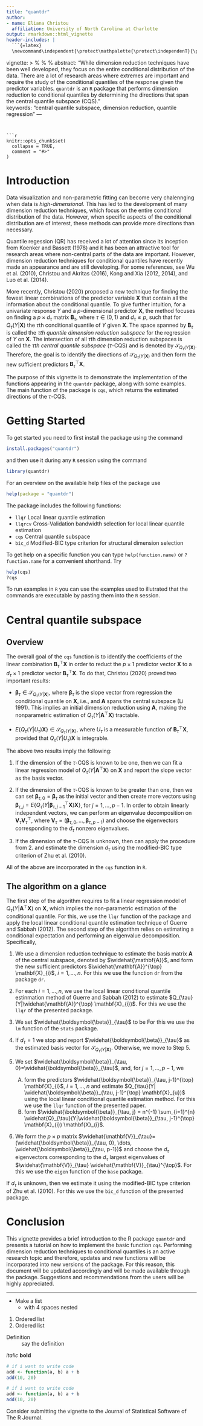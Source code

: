 ```yaml
---
title: "quantdr"
author: 
- name: Eliana Christou
  affiliation: University of North Carolina at Charlotte
output: rmarkdown::html_vignette
header-includes: |
  ```{=latex}
  \newcommand\independent{\protect\mathpalette{\protect\independenT}{\perp}}
  ```
vignette: >
  %\VignetteIndexEntry{quantdr}
  %\VignetteEngine{knitr::rmarkdown}
  %\VignetteEncoding{UTF-8}
abstract: "While dimension reduction techniques have been well developed, they focus on the entire conditional distribution of the data.  There are a lot of research areas where extremes are important and require the study of the conditional quantiles of the response given the predictor variables.  `quantdr` is an `R` package that performs dimension reduction to conditional quantiles by determining the directions that span the central quantile subspace (CQS)."  
keywords: "central quantile subspace, dimension reduction, quantile regression"
---
```


```r
knitr::opts_chunk$set(
  collapse = TRUE,
  comment = "#>"
)
```

# Introduction

Data visualization and non-parametric fitting can become very chalennging when data is *high-dimensional*.  This has led to the development of many dimension reduction techniques, which focus on the entire conditional distribution of the data.  However, when specific aspects of the conditional distribution are of interest, these methods can provide more directions than necessary.  

Quantile regession (QR) has received a lot of attention since its inception from Koenker and Bassett (1978) and it has been an attractive tool for research areas where non-central parts of the data are important.  However, dimension reduction techniques for conditional quantiles have recently made an appearance and are still developing.  For some references, see Wu et al. (2010), Christou and Akritas (2016), Kong and Xia (2012, 2014), and Luo et al. (2014).

More recently, Christou (2020) proposed a new technique for finding the fewest linear combinations of the predictor variable $\mathbf{X}$ that contain all the information about the conditional quantile.  To give further intuition, for a univariate response $Y$ and a $p$-dimensional predictor $\mathbf{X}$, the method focuses on finding a $p \times d_{\tau}$ matrix $\mathbf{B}_{\tau}$, where $\tau \in (0, 1)$ and $d_{\tau} \leq p$, such that 
\begin{eqnarray*}
Y \independent Q_{\tau}(Y|\mathbf{X}) | \mathbf{B}_{\tau}^{\top} \mathbf{X},
\end{eqnarray*}
for $Q_{\tau}(Y|\mathbf{X})$ the $\tau$th conditional quantile of $Y$ given $\mathbf{X}$.  The space spanned by $\mathbf{B}_{\tau}$ is called the *$\tau$th quantile dimension reduction subspace* for the regression of $Y$ on $\mathbf{X}$.  The intersection of all $\tau$th dimension reduction subspaces is called the *$\tau$th central quantile subspace* ($\tau$-CQS) and is denoted by $\mathcal{S}_{Q_{\tau}(Y|\mathbf{X})}$.  Therefore, the goal is to identify the directions of $\mathcal{S}_{Q_{\tau}(Y|\mathbf{X})}$ and then form the new sufficient predictors $\mathbf{B}_{\tau}^{\top}\mathbf{X}$.     

The purpose of this vignette is to demonstrate the implementation of the functions appearing in the `quantdr` package, along with some examples.  The main function of the package is `cqs`, which returns the estimated directions of the $\tau$-CQS.  

# Getting Started

To get started you need to first install the package using the command 
```r
install.packages("quantdr")
```
and then use it during any `R` session using the command
```r
library(quantdr)
```
For an overview on the available help files of the package use
```r
help(package = "quantdr")
```
The package includes the following functions:

* `llqr` Local linear quantile estimation
* `llqrcv` Cross-Validation bandwidth selection for local linear quantile estimation
* `cqs` Central quantile subspace
* `bic_d` Modified-BIC type criterion for structural dimension selection

To get help on a specific function you can type `help(function.name)` or `?function.name` for a convenient shorthand.  Try
```r
help(cqs)
?cqs
```

To run examples in `R` you can use the examples used to illutrated that the commands are executable by pasting them into the `R` session.

# Central quantile subspace
## Overview

The overall goal of the `cqs` function is to identify the coefficients of the linear combination $\mathbf{B}_{\tau}^{\top}\mathbf{X}$ in order to reduct the $p \times 1$ predictor vector $\mathbf{X}$ to a $d_{\tau} \times 1$ predictor vector $\mathbf{B}_{\tau}^{\top}\mathbf{X}$.  To do that, Christou (2020) proved two important results:

* $\boldsymbol{\beta}_{\tau} \in \mathcal{S}_{Q_{\tau}(Y|\mathbf{X})}$, where $\boldsymbol{\beta}_{\tau}$ is the slope vector from regression the conditional quantile on $\mathbf{X}$, i.e., 
\begin{eqnarray*}
(\alpha_{\tau}, \boldsymbol{\beta}_{\tau}) = \arg \min_{(a_{\tau}, \mathbf{b}_{\tau})} E \{ Q_{\tau}(Y| \mathbf{A}^{\top} \mathbf{X}) - a_{\tau} - \mathbf{b}_{\tau}^{\top}\mathbf{X}\},
\end{eqnarray*}
and $\mathbf{A}$ spans the central subspace (Li 1991).  This implies an initial dimension reduction using $\mathbf{A}$, making the nonparametric estimation of $Q_{\tau}(Y|\mathbf{A}^{\top}\mathbf{X})$ tractable.   

* $E\{Q_{\tau} (Y|U_{\tau})\mathbf{X}\} \in \mathcal{S}_{Q_{\tau}(Y|\mathbf{X})}$, where $U_{\tau}$ is a measurable function of $\mathbf{B}_{\tau}^{\top}\mathbf{X}$, provided that $Q_{\tau}(Y|U_{\tau})\mathbf{X}$ is integrable.  

The above two results imply the following:

1. If the dimension of the $\tau$-CQS is known to be one, then we can fit a linear regression model of $Q_{\tau}(Y|\mathbf{A}^{\top}\mathbf{X})$ on $\mathbf{X}$ and report the slope vector as the basis vector.

1. If the dimension of the $\tau$-CQS is known to be greater than one, then we can set $\boldsymbol{\beta}_{\tau, 0}=\boldsymbol{\beta}_{\tau}$ as the initial vector and then create more vectors using $\boldsymbol{\beta}_{\tau,j}=E\{Q_{\tau}(Y | \boldsymbol{\beta}_{\tau, j-1}^{\top}\mathbf{X})\mathbf{X}\}$, for $j=1, \dots, p-1$.  In order to obtain linearly independent vectors, we can perform an eigenvalue decomposition on $\mathbf{V}_{\tau}\mathbf{V}_{\tau}^{\top}$, where $\mathbf{V}_{\tau}=(\boldsymbol{\beta}_{\tau, 0}, \dots, \boldsymbol{\beta}_{\tau, p-1})$ and choose the eigenvectors corresponding to the $d_{\tau}$ nonzero eigenvalues.  

1. If the dimension of the $\tau$-CQS is unknown, then can apply the procedure from 2. and estimate the dimension $d_{\tau}$ using the modified-BIC type criterion of Zhu et al. (2010). 

All of the above are incorporated in the `cqs` function in `R`.

## The algorithm on a glance

The first step of the algorithm requires to fit a linear regression model of $Q_{\tau}(Y|\mathbf{A}^{\top}\mathbf{X})$ on $\mathbf{X}$, which implies the non-parametric estimation of the conditional quantile.  For this, we use the `llqr` function of the package and apply the local linear conditional quantile estimation technique of Guerre and Sabbah (2012).  The second step of the algorithm relies on estimating a conditional expectation and performing an eigenvalue decomposition.  Specifically,

1.  We use a dimension reduction technique to estimate the basis matrix $\mathbf{A}$ of the central subspace, denoted by $\widehat{\mathbf{A}}$, and form the new sufficient predictors $\widehat{\mathbf{A}}^{\top} \mathbf{X}_{i}$, $i=1, \dots, n$.  For this we use the function `dr` from the package `dr`.

1.  For each $i=1, \dots, n$, we use the local linear conditional quantile estinmation method of Guerre and Sabbah (2012) to estimate $Q_{\tau}(Y|\widehat{\mathbf{A}}^{\top} \mathbf{X}_{i})$.  For this we use the `llqr` of the presented package.

1.  We set $\widehat{\boldsymbol{\beta}}_{\tau}$ to be 
\begin{eqnarray*}
(\widehat{\alpha}_{\tau}, \widehat{\boldsymbol{\beta}}_{\tau}) = \arg \min_{(a_{\tau}, \mathbf{b}_{\tau})} \sum_{i=1}^{n} \{\widehat{Q}_{\tau}(Y|\widehat{\mathbf{A}}^{\top}\mathbf{X}_{i}) - a_{\tau} - \mathbf{b}_{\tau}^{\top} \mathbf{X}_{i}\}^2.
\end{eqnarray*}
For this we use the `lm` function of the `stats` package.

1. If $d_{\tau}=1$ we stop and report $\widehat{\boldsymbol{\beta}}_{\tau}$ as the estimated basis vector for $\mathcal{S}_{Q_{\tau}(Y|\mathbf{X})}$.  Otherwise, we move to Step 5.  

1. We set $\widehat{\boldsymbol{\beta}}_{\tau, 0}=\widehat{\boldsymbol{\beta}}_{\tau}$, and, for $j=1, \dots, p-1$, we
    A.  form the predictors $\widehat{\boldsymbol{\beta}}_{\tau, j-1}^{\top} \mathbf{X}_{i}$, $i=1, \dots, n$ and estimate $Q_{\tau}(Y| \widehat{\boldsymbol{\beta}}_{\tau, j-1}^{\top} \mathbf{X}_{u})$ using the local linear conditional quantile estimation method.  For this we use the `llqr` function of the presented paper.
    A.  form $\widehat{\boldsymbol{\beta}}_{\tau, j} = n^{-1} \sum_{i=1}^{n} \widehat{Q}_{\tau}(Y|\widehat{\boldsymbol{\beta}}_{\tau, j-1}^{\top} \mathbf{X}_{i}) \mathbf{X}_{i}$.
    
1.  We form the $p \times p$ matrix $\widehat{\mathbf{V}}_{\tau}=(\widehat{\boldsymbol{\beta}}_{\tau, 0}, \dots, \widehat{\boldsymbol{\beta}}_{\tau, p-1})$ and choose the $d_{\tau}$ eigenvectors corresponding to the $d_{\tau}$ largest eigenvalues of $\widehat{\mathbf{V}}_{\tau} \widehat{\mathbf{V}}_{\tau}^{\top}$.  For this we use the `eigen` function of the `base` package.  

If $d_{\tau}$ is unknown, then we estimate it using the modified-BIC type criterion of Zhu et al. (2010).  For this we use the `bic_d` function of the presented package.  



# Conclusion

This vignette provides a brief introduction to the R package `quantdr` and presents a tutorial on how to implement the basic function `cqs`.  Performing dimension reduction techniques to conditional quantiles is an active research topic and therefore, updates and new functions will be incorporated into new versions of the package.  For this reason, this document will be updated accordingly and will be made available through the package.  Suggestions and recommendations from the users will be highly appreciated.        

-----

* Make a list
    * with 4 spaces nested
    
1. Ordered list
1. Ordered list

Definition
: say the definition

*italic*
**bold**

```r
# if i want to write code
add <- function(a, b) a + b
add(10, 20)
```

```r
# if i want to write code
add <- function(a, b) a + b
add(10, 20)
```

Consider submitting the vignette to the Journal of Statistical Software of The R Journal. 

